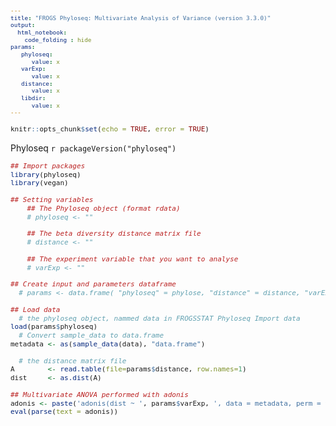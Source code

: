 ```yaml
---
title: "FROGS Phyloseq: Multivariate Analysis of Variance (version 3.3.0)"
output:
  html_notebook:
    code_folding : hide
params:
   phyloseq:
      value: x
   varExp:
      value: x
   distance:
      value: x
   libdir:
      value: x
---
```

<meta http-equiv="Content-Type" content="text/html; charset=UTF-8">
<style type="text/css">
code.r{ /* Code block */
  font-size: 11px;
}
pre{ /* Code block */
  font-size: 11px
}
.button {
    background-color: #2a7ecc; /* Blue */
    border : none;
    color  : white;
    padding: 5px 10px;
    text-align: center;
    text-decoration: none;
    display  : inline-block;
    font-size: 12px;
    margin   : 4px 2px;
    cursor   : pointer;
    border-radius: 8px;
}
h4 { 
    display   : block;
    font-size : 1em;
    margin-top: 1.33em;
    margin-bottom: 1.33em;
    margin-left : 0;
    margin-right: 0;
    font-weight : bold;
    color : #2a7ecc;
}
</style>

```r
knitr::opts_chunk$set(echo = TRUE, error = TRUE)
```
Phyloseq `r packageVersion("phyloseq")`

```r
## Import packages
library(phyloseq)
library(vegan)

## Setting variables
	## The Phyloseq object (format rdata)
	# phyloseq <- ""

	## The beta diversity distance matrix file
	# distance <- ""

	## The experiment variable that you want to analyse
	# varExp <- ""

## Create input and parameters dataframe
  # params <- data.frame( "phyloseq" = phylose, "distance" = distance, "varExp" = varExp)

## Load data
  # the phyloseq object, nammed data in FROGSSTAT Phyloseq Import data
load(params$phyloseq)
  # Convert sample_data to data.frame
metadata <- as(sample_data(data), "data.frame") 

  # the distance matrix file
A        <- read.table(file=params$distance, row.names=1)
dist     <- as.dist(A)

## Multivariate ANOVA performed with adonis
adonis <- paste('adonis(dist ~ ', params$varExp, ', data = metadata, perm = 9999)')
eval(parse(text = adonis))
```
